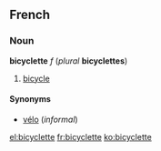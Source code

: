 ==French==
===Noun===
'''bicyclette''' ''f'' (''plural'' '''bicyclettes''')

#[[bicycle]]

====Synonyms====
*[[vélo]] (''informal'')

[[el:bicyclette]]
[[fr:bicyclette]]
[[ko:bicyclette]]